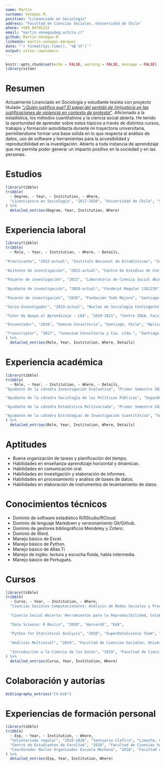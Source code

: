 ```yaml
---
name: Martín
surname: Venegas M.
position: "Liceanciado en Sociología"
address: "Facultad de Ciencias Sociales, Universidad de Chile"
phone: +569 84791222
email: "martin.venegas@ug.uchile.cl"
github: Martin-Venegas-M
linkedin: martín-venegas-márquez
date: "`r format(Sys.time(), '%B %Y')`"
output: vitae::awesomecv
---
```


```r
knitr::opts_chunk$set(echo = FALSE, warning = FALSE, message = FALSE)
library(vitae)
```

# Resumen

  Actualmente Licenciado en Sociología y estudiante tesista con proyecto titulado [_"¿Quién justifica qué? El papel del sentido de (in)justicia en las justificaciones de violencia en contexto de protesta"_](https://martin-venegas-m.github.io/tesis/). Aficionado a la estadística, los métodos cuantitativos y la ciencia social abierta. He tenido la oportunidad de aprender sobre estos tópicos a través de distintos cursos, trabajos y formación autodidacta durante mi trayectoria universitaria, permitiendome formar una base sólida en lo que respecta al análisis de datos, uso de software y herramientas para la accesibilidad y reproducibilidad en la investigación. Abierto a toda instancia de aprendizaje que me permita poder generar un impacto positivo en la sociedad y en las personas.

# Estudios

```r
library(tibble)
tribble(
  ~ Degree, ~ Year, ~ Institution, ~ Where,
  "Licenciatura en Sociología", "2017-2020", "Universidad de Chile", "Santiago, Chile",
) %>% 
  detailed_entries(Degree, Year, Institution, Where)
```

# Experiencia laboral

```r
library(tibble)
tribble(
  ~ Role, ~ Year, ~ Institution, ~ Where, ~ Details,
  
"Practicante", "2022-actual", "Instituto Nacional de Estadísticas", "Santiago, Chile", "Apoyo en análisis cuantitativo y cualitativo del levantamiento de datos de la versión piloto de la Encuesta de Microemprendimiento VII (EME)",
  
"Asitente de investigación", "2021-actual", "Centro de Estudios de Conflicto y Cohesión Social", "Santiago, Chile", "Asistencia de investigación para investigador post-doctoral Phd. Juan Diego García Castro. Principales actividades: revisión de literatura, manejo de bases de datos y escritura de artículos científicos." ,
  
"Pasante de investigación", "2021", "Laboratorio de Ciencia Social Abierta (LISA) - Centro de Estudios de Conflicto y Cohesión Social (COES)", "Santiago, Chile", "Apoyo en sistematización de información y escritura para documento de trabajo sobre transparencia y reproducibilidad en las ciencias sociales. Investigador principal Phd. Juan Carlos Castillo.",  
  
"Ayudante de investigación", "2020-actual", "Fondecyt Regular 1181239", "Santiago, Chile", "Apoyo técnico en elaboración de artículos: procesamiento y análisis de datos, revisión de literatura y escritura académica. Investigador principal Phd. Cristian Cox.",  
  
"Pasante de investigación", "2020", "Fundación Todo Mejora", "Santiago, Chile", "Desarrollo y análisis de datos para Informe Bianual Programa Hora Segura 2019-2020 y otras actividades. Coordinadora Fernanda Barriga.",

"Socio-Investigador", "2019-actual", "Nucleo de Sociología Contingente (NUDESOC)", "Santiago, Chile", "Desarrollo de investigaciones en temáticas contingentes, especialmente acción colectiva, movimientos sociales y política. Presidenta del núcleo Camila Diaz.",

"Tutor de Apoyo al Aprendizaje - LEA", "2019-2021", "Centro IDEA, Facultad de Ciencias Sociales, Universidad de Chile", "Santiago, Chile", "Acompañamiento y orientación en estrategias de estudio, escritura y lectura académica y contenidos de cátedra para estudiantes de Sociología (focalizado en ciclo básico). Encargada del programa Mg. Carla Gutierrez.",

"Encuestador", "2018", "Semsum Consultoría", "Santiago, Chile", "Aplicación de cuestionario para levantamiento de información respecto a opiniones en torno a Municipalidad de Lampa. Encargado Julián Goren.",

"Transcriptor", "2017", "Conexium Consultoría y Cía. Ltda.", "Santiago, Chile", "Encargado de transcribir entrevistas en profundidad y grupos focales para proyecto de investigación. Encargado de Gestión de Proyectos Luis Silva Gonzalez."
) %>% 
  detailed_entries(Role, Year, Institution, Where, Details)
```

# Experiencia académica

```r
library(tibble)
tribble(
  ~ Role, ~ Year, ~ Institution, ~ Where, ~ Details,
"Ayudante de la cátedra Investigación Evaluativa", "Primer Semestre 2021", "Facultad de Ciencias Sociales, Universidad de Chile", "Santiago, Chile", "Apoyo y asesorías a estudiantes de cuarto año de la carrera de Sociología respecto elaboración de diseños de evaluación social. Profesora responsable Phd. Andrea Peroni.",  

"Ayudante de la cátedra Sociología de las Políticas Públicas", "Segundo Semestre 2020", "Facultad de Ciencias Sociales, Universidad de Chile", "Santiago, Chile", "Apoyo y asesorías a estudiantes de tercer año de la carrera de Sociología respecto a diseños de intervención social, elaboración de diagnosticos y uso de Marco Lógico. Profesor responsable Phd. Fernando Cámpos.",  

"Ayudante de la cátedra Estadística Multivariada", "Primer Semestre 2020", "Facultad de Ciencias Sociales, Universidad de Chile", "Santiago, Chile", "Apoyo y asesorías a estudiantes de tercer año de la carrera de Sociología respecto a técnicas de análisis multivariado y desarrollo de investigación académica cuantitativa. Profesor responsable Phd. Juan Carlos Castillo.",

"Ayudante de la cátedra Estrategias de Investigación Cuantitativa", "Segundo Semestre 2019", "Facultad de Ciencias Sociales, Universidad de Chile", "Santiago, Chile", "Apoyo y asesoría a estudiantes de segundo año de la carrera de Sociología respecto a métodología cuantitativa, especialmente en lo referido a construcción de herramientas, levantamiento de datos y analisis de datos. Profesor responsable Phd. Juan Carlos Castillo.",
) %>% 
  detailed_entries(Role, Year, Institution, Where, Details)
```

# Aptitudes
*	Buena organización de tareas y planificación del tiempo.
*	Habilidades en enseñanza-aprendizaje horizontal y dinámicas.
* Habilidades en comunicación oral.
*	Habilidades en investigación y elaboración de informes.
*	Habilidades en procesamiento y análisis de bases de datos.
*	Habilidades en elaboración de instrumentos de levantamiento de datos.

# Conocimientos técnicos
*	Dominio de software estadístico R/RStudio/RCloud.
* Dominio de lenguaje Markdown y versionamiento Git/Github.
* Dominio de gestores bibliográficos Mendeley y Zotero.
* Dominio de Word.
*	Manejo básico de Excel.
* Manejo básico de Python.
* Manejo básico de Atlas.Ti
* Manejo de inglés: lectura y escucha fluida, habla intermedia.
* Manejo básico de Portugués.  
 
# Cursos
 
```r
library(tibble)
tribble(
  ~ Curso, ~ Year, ~ Institution, ~ Where,
  "Ciencias Sociales Computacionales: Análisis de Redes Sociales y Procesamiento de Lenguaje Natural", "2020", "Facultad de Ciencias Sociales, Universidad de Chile", "Santiago, Chile",
  
  "Ciencia Social Abierta: Herramientas para la Reproducibilidad, Colaboración y Comunicación de la Investigación Social", "2020", "Facultad de Ciencias Sociales, Universidad de Chile", "Santiago, Chile", 
  
  "Data Science: R Basics", "2020", "HarvardX", "EdX",
  
  "Python for Statistical Analysis", "2020", "SuperDataScience Team", "Udemy",
  
  "Análisis Multinivel", "2019", "Facultad de Ciencias Sociales, Universidad de Chile", "Santiago, Chile",
  
  "Introducción a la Ciencia de los Datos", "2019", "Facultad de Ciencias Sociales, Universidad de Chile", "Santiago, Chile",
) %>% 
  detailed_entries(Curso, Year, Institution, Where)
```
 
# Colaboración y autorías
```r
bibliography_entries("CV.bib")
```

# Experiencias de formación personal

```r
library(tibble)
tribble(
  ~ Exp, ~ Year, ~ Institution, ~ Where,
  "Voluntariado regular", "2019-2020", "Santuario Clafira", "Limache, Chile",
  "Centro de Estudiantes de Facultad", "2018", "Facultad de Ciencias Sociales, Universidad de Chile", "Santiago, Chile",
  "Coordinador Núcleo Organizador Escuela Mechona", "2018", "Facultad de Ciencias Sociales, Universidad de Chile", "Santiago, Chile"
) %>% 
  detailed_entries(Exp, Year, Institution, Where)
```

